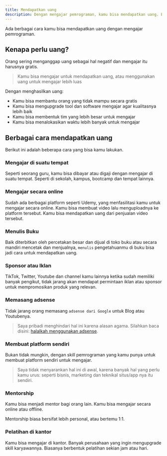 ```yaml
---
title: Mendapatkan uang
description: Dengan mengajar pemrograman, kamu bisa mendapatkan uang. Bagaimana caranya?
---
```


Ada berbagai cara kamu bisa mendapatkan uang dengan mengajar pemrograman. 

## Kenapa perlu uang?
Orang sering menganggap uang sebagai hal negatif dan mengajar itu harusnya gratis.

> Kamu bisa mengajar untuk mendapatkan uang, atau menggunakan uang untuk mengajar lebih luas

Dengan menghasilkan uang:
- Kamu bisa membantu orang yang tidak mampu secara gratis
- Kamu bisa mengupgrade tool dan software mengajar agar kualitasnya lebih baik
- Kamu bisa membentuk tim yang lebih besar untuk mengajar
- Kamu bisa menalokasikan waktu lebih banyak untuk mengajar


## Berbagai cara mendapatkan uang
Berikut ini adalah beberapa cara yang bisa kamu lakukan.

### Mengajar di suatu tempat

Seperti seorang guru, kamu bisa dibayar atau digaji dengan mengajar di suatu tempat. Seperti di sekolah, kampus, bootcamp dan tempat lainnya.

### Mengajar secara online
Sudah ada berbagai platform seperti Udemy, yang menfasilitasi kamu untuk mengajar secara online. Kamu bisa membuat video lalu menguploadnya ke platform tersebut. Kamu bisa mendapatkan uang dari penjualan video tersebut.

### Menulis Buku

Baik diterbitkan oleh percetakan besar dan dijual di toko buku atau secara mandiri mencetak dan menjualnya, `menulis` pengetahuanmu di buku bisa jadi cara untuk mendapatkan uang.


### Sponsor atau Iklan

TikTok, Twitter, Youtube dan channel kamu lainnya ketika sudah memiliki banyak pengikut, tidak jarang akan mendapat permintaan iklan atau sponsor untuk mempromosikan produk yang relevan.

### Memasang adsense
Tidak jarang orang memasang `adsense dari Google` untuk Blog atau Youtubenya. 

> Saya pribadi menghindari hal ini karena alasan agama. Silahkan baca disini: [halalkah menggunakan adsense](https://hilman.space/adsense/).

### Membuat platform sendiri

Bukan tidak mungkin, dengan skill pemrograman yang kamu punya untuk membuat platform sendiri untuk mengajar.

> Saya tidak menyarankan hal ini di awal, karena banyak hal yang perlu kamu urus: seperti bisnis, marketing dan teknikal situs/app nya itu sendiri.

### Mentorship

Kamu bisa menjadi mentor bagi orang lain. Kamu bisa mengajar secara online atau offline. 

Mentorship biasa bersifat lebih personal, atau bertemu 1:1.

### Pelatihan di kantor

Kamu bisa mengajar di kantor. Banyak perusahaan yang ingin mengupgrade skill karyawannya. Biasanya berbentuk pelatihan sekian jam atau hari.